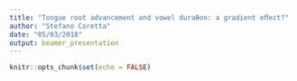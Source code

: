 ```yaml
---
title: "Tongue root advancement and vowel duraƟon: a gradient eﬀect?"
author: "Stefano Coretta"
date: "05/03/2018"
output: beamer_presentation
---
```


```r
knitr::opts_chunk$set(echo = FALSE)
```

